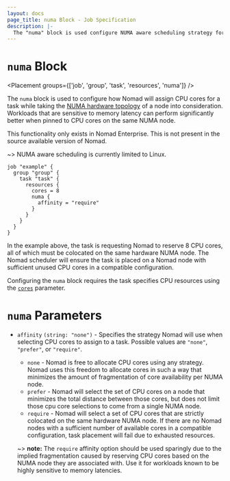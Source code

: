 ```yaml
---
layout: docs
page_title: numa Block - Job Specification
description: |-
  The "numa" block is used configure NUMA aware scheduling strategy for a task.
---
```


# `numa` Block

<Placement groups={['job', 'group', 'task', 'resources', 'numa']} />

The `numa` block is used to configure how Nomad will assign CPU cores for a task
while taking the [NUMA hardware topology][numa_wiki] of a node into consideration.
Workloads that are sensitive to memory latency can perform significantly better
when pinned to CPU cores on the same NUMA node.

<EnterpriseAlert>
  This functionality only exists in Nomad Enterprise. This is not
  present in the source available version of Nomad.
</EnterpriseAlert>

~> NUMA aware scheduling is currently limited to Linux.

```hcl
job "example" {
  group "group" {
    task "task" {
      resources {
        cores = 8
        numa {
          affinity = "require"
        }
      }
    }
  }
}
```

In the example above, the task is requesting Nomad to reserve 8 CPU cores, all
of which must be colocated on the same hardware NUMA node. The Nomad scheduler
will ensure the task is placed on a Nomad node with sufficient unused CPU cores
in a compatible configuration.

Configuring the `numa` block requires the task specifies CPU resources using
the [`cores`][cores] parameter.

# `numa` Parameters

- `affinity` `(string: "none")` - Specifies the strategy Nomad will use when
  selecting CPU cores to assign to a task. Possible values are `"none"`,
  `"prefer"`, or `"require"`.
  - `none` - Nomad is free to allocate CPU cores using any strategy. Nomad uses
  this freedom to allocate cores in such a way that minimizes the amount of
  fragmentation of core availability per NUMA node.
  - `prefer` - Nomad will select the set of CPU cores on a node that minimizes
  the total distance between those cores, but does not limit those cpu core
  selections to come from a single NUMA node.
  - `require` - Nomad will select a set of CPU cores that are strictly colocated
  on the same hardware NUMA node. If there are no Nomad nodes with a sufficient
  number of available cores in a compatible configuration, task placement will
  fail due to exhausted resources.

  ~> **note:** The `require` affinity option should be used sparingly due to
  the implied fragmentation caused by reserving CPU cores based on the NUMA node
  they are associated with. Use it for workloads known to be highly sensitive
  to memory latencies.

[numa_wiki]: https://en.wikipedia.org/wiki/Non-uniform_memory_access
[cores]: /nomad/docs/job-specification/resources#cores